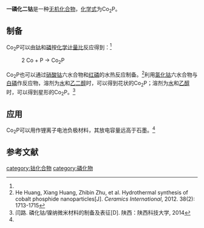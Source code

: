 {{Chembox
| ImageFile = 
| ImageSize = 
| IUPACName = Cobalt(II) phosphide
| OtherNames = 磷化钴、磷化二钴
|Section1={{Chembox Identifiers
|  CASNo_Ref = {{cascite|changed|??}}
| CASNo = 12134-02-0
<!--| PubChem = 166621-->
| RTECS = 
| EINECS = 235-212-4
| ChemSpiderID =
<!--| SMILES = [P-3].[P-3].[Co+2].[Co+2].[Co+2]-->
<!--| InChI = 1S/3Co.2P/q3*+2;2*-3-->
| InChIKey = YYHKCTWKZVGLSL-UHFFFAOYSA-N
| StdInChI = 
| StdInChIKey =
  }}
|Section2={{Chembox Properties
| Formula = Co<sub>2</sub>P
| MolarMass = 148.84 g/mol
| Appearance = 灰色结晶<ref name=yao>姚守拙, 朱元保, 何双娥 等. 元素化学反应手册. 湖南教育出版社, 1998. pp 394</ref>
| Density = 7.4 g/cm<sup>3</sup><ref name=yao />
| MeltingPtC = 1386
| BoilingPtC = 
| Solubility = 难溶
| SolubleOther = 
| RefractIndex = 
  }}
|Section3={{Chembox Structure
| CrystalStruct = 
 }}
|Section4={{Chembox Hazards
| MainHazards = 
| FlashPt = 
| AutoignitionPt =
  }}
}}

'''一磷化二钴'''是一种[[无机化合物|无机化合物]]，[[化学式|化学式]]为Co<sub>2</sub>P。

==制备==
Co<sub>2</sub>P可以由[[钴|钴]]和[[磷|磷]]按[[化学计量比|化学计量比]]反应得到：<ref name=yao />
: 2 Co + P → Co<sub>2</sub>P

Co<sub>2</sub>P也可以通过[[硝酸钴|硝酸钴]]六水合物和[[红磷|红磷]]的水热反应制备。<ref>He Huang, Xiang Huang, Zhibin Zhu, et al. Hydrothermal synthesis of cobalt phosphide nanoparticles[J]. ''Ceramics International'', 2012. 38(2): 1713-1715</ref>利用[[氯化钴|氯化钴]]六水合物与[[白磷|白磷]]作反应物，溶剂为[[水|水]]和[[乙二醇|乙二醇]]时，可以得到花状的Co<sub>2</sub>P；溶剂为[[水|水]]和[[乙醇|乙醇]]时，可以得到星形的Co<sub>2</sub>P。<ref name=yan>闫路. 磷化钴/镍纳微米材料的制备及表征[D]. 陕西：陕西科技大学, 2014</ref>
==应用==
Co<sub>2</sub>P可以用作锂离子电池负极材料，其放电容量远高于石墨。<ref name=yan />

==参考文献==
{{reflist}}
{{钴化合物}}
{{磷化物}}

[[category:钴化合物|category:钴化合物]]
[[category:磷化物|category:磷化物]]